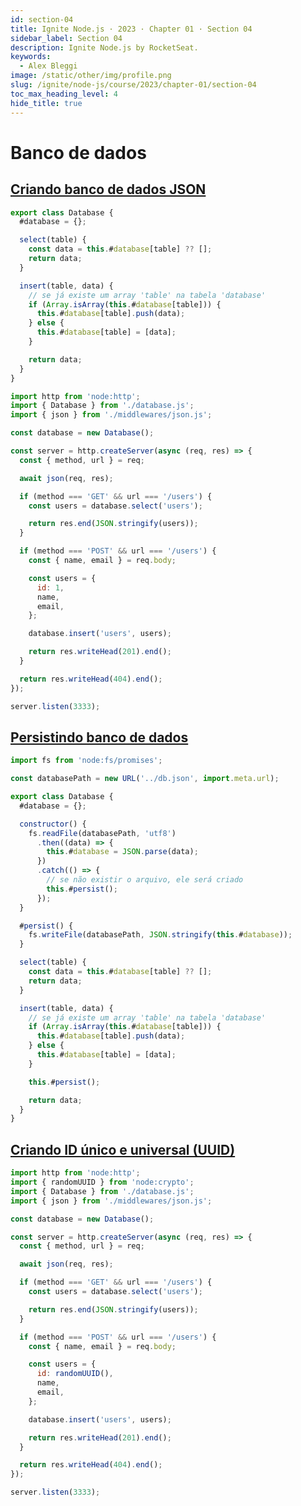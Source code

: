 ```yaml
---
id: section-04
title: Ignite Node.js · 2023 · Chapter 01 · Section 04
sidebar_label: Section 04
description: Ignite Node.js by RocketSeat.
keywords:
  - Alex Bleggi
image: /static/other/img/profile.png
slug: /ignite/node-js/course/2023/chapter-01/section-04
toc_max_heading_level: 4
hide_title: true
---
```



# Banco de dados

## [Criando banco de dados JSON](https://app.rocketseat.com.br/node/projeto-01-1/group/streams-no-node-js/lesson/entendendo-streams-no-node)

```javascript title="src/database.js"
export class Database {
  #database = {};

  select(table) {
    const data = this.#database[table] ?? [];
    return data;
  }

  insert(table, data) {
    // se já existe um array 'table' na tabela 'database'
    if (Array.isArray(this.#database[table])) {
      this.#database[table].push(data);
    } else {
      this.#database[table] = [data];
    }

    return data;
  }
}
```

```javascript {2,5,13,15,21,27,29} title="src/server.js"
import http from 'node:http';
import { Database } from './database.js';
import { json } from './middlewares/json.js';

const database = new Database();

const server = http.createServer(async (req, res) => {
  const { method, url } = req;

  await json(req, res);

  if (method === 'GET' && url === '/users') {
    const users = database.select('users');

    return res.end(JSON.stringify(users));
  }

  if (method === 'POST' && url === '/users') {
    const { name, email } = req.body;

    const users = {
      id: 1,
      name,
      email,
    };

    database.insert('users', users);

    return res.writeHead(201).end();
  }

  return res.writeHead(404).end();
});

server.listen(3333);
```

## [Persistindo banco de dados](https://app.rocketseat.com.br/node/projeto-01-1/group/banco-de-dados-1/lesson/persistindo-banco-de-dados)

```javascript {1,3,8-17,19-21,36} title="src/database.js"
import fs from 'node:fs/promises';

const databasePath = new URL('../db.json', import.meta.url);

export class Database {
  #database = {};

  constructor() {
    fs.readFile(databasePath, 'utf8')
      .then((data) => {
        this.#database = JSON.parse(data);
      })
      .catch(() => {
        // se não existir o arquivo, ele será criado
        this.#persist();
      });
  }

  #persist() {
    fs.writeFile(databasePath, JSON.stringify(this.#database));
  }

  select(table) {
    const data = this.#database[table] ?? [];
    return data;
  }

  insert(table, data) {
    // se já existe um array 'table' na tabela 'database'
    if (Array.isArray(this.#database[table])) {
      this.#database[table].push(data);
    } else {
      this.#database[table] = [data];
    }

    this.#persist();

    return data;
  }
}
```

## [Criando ID único e universal (UUID)](https://app.rocketseat.com.br/node/projeto-01-1/group/banco-de-dados-1/lesson/criando-id-unico-e-universal-uuid)

```javascript {2,23} title="src/server.js"
import http from 'node:http';
import { randomUUID } from 'node:crypto';
import { Database } from './database.js';
import { json } from './middlewares/json.js';

const database = new Database();

const server = http.createServer(async (req, res) => {
  const { method, url } = req;

  await json(req, res);

  if (method === 'GET' && url === '/users') {
    const users = database.select('users');

    return res.end(JSON.stringify(users));
  }

  if (method === 'POST' && url === '/users') {
    const { name, email } = req.body;

    const users = {
      id: randomUUID(),
      name,
      email,
    };

    database.insert('users', users);

    return res.writeHead(201).end();
  }

  return res.writeHead(404).end();
});

server.listen(3333);
```
